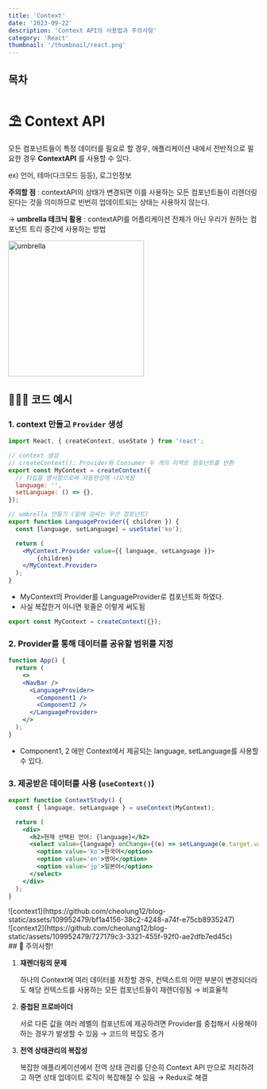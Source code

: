 ```yaml
---
title: 'Context'
date: '2023-09-22'
description: 'Context API의 사용법과 주의사항'
category: 'React'
thumbnail: '/thumbnail/react.png'
---
```


## 목차

# ⛱️ Context API
모든 컴포넌트들이 특정 데이터를 필요로 할 경우, 애플리케이션 내에서 전반적으로 필요한 경우 **<span className='blue-bold'>ContextAPI</span>** 를 사용할 수 있다.

ex) 언어, 테마(다크모드 등등), 로그인정보

**주의할 점** : contextAPI의 상태가 변경되면 이를 사용하는 모든 컴포넌트들이 리렌더링 된다는 것을 의미하므로 <span className='red-bold'>빈번히 업데이트되는 상태는 사용하지 않는다.</span>

→ **umbrella 테크닉 활용** : contextAPI를  어플리케이션 전체가 아닌 우리가 원하는 컴포넌트 트리 중간에 사용하는 방법

<div className='flex justify-center'><img width="273" alt="umbrella" src="https://github.com/cheolung12/blog-static/assets/109952479/5e1fa122-8742-4ff3-9e75-aa887cf8c09c" /></div>

## 🧑🏻‍💻 코드 예시

### 1. context 만들고 `Provider` 생성

```jsx
import React, { createContext, useState } from 'react';

// context 생성
// createContext(): Provider와 Consumer 두 개의 리액트 컴포넌트를 반환
export const MyContext = createContext({
  // 타입을 명시함으로써 자동완성에 나오게됨
  language: '',
  setLanguage: () => {},
});

// umbrella 만들기 (밑에 감싸는 우산 컴포넌트)
export function LanguageProvider({ children }) {
  const [language, setLanguage] = useState('ko');

  return (
    <MyContext.Provider value={{ language, setLanguage }}>
        {children}
    </MyContext.Provider>
  );
}
```

- MyContext의 Provider를 LanguageProvider로 컴포넌트화 하였다.
- 사실 복잡한거 아니면 윗줄은 이렇게 써도됨

```jsx
export const MyContext = createContext({});
```

### 2. Provider를 통해 데이터를 공유할 범위를 지정

```jsx
function App() {
  return (
    <>
    <NavBar />
      <LanguageProvider>
        <Component1 />
        <Component2 />
      </LanguageProvider>
    </>
  );
}
```

- Component1, 2 에만 Context에서 제공되는 language, setLanguage를 사용할 수 있다.

### 3. 제공받은 데이터를 사용 (`useContext()`)

```jsx
export function ContextStudy() {
  const { language, setLanguage } = useContext(MyContext);

  return (
    <div>
      <h2>현재 선택된 언어: {language}</h2>
      <select value={language} onChange={(e) => setLanguage(e.target.value)}>
        <option value='ko'>한국어</option>
        <option value='en'>영어</option>
        <option value='jp'>일본어</option>
      </select>
    </div>
  );
}
```
<div className='flex justify-center flex-auto'>
<div>![context1](https://github.com/cheolung12/blog-static/assets/109952479/bf1a4156-38c2-4248-a74f-e75cb8935247)</div>

<div>![context2](https://github.com/cheolung12/blog-static/assets/109952479/727179c3-3321-455f-92f0-ae2dfb7ed45c)</div>
</div>
## 🚨 주의사항!

1. **재렌더링의 문제**
    
    하나의 Context에 여러 데이터를 저장할 경우, 컨텍스트의 어떤 부분이 변경되더라도 해당 컨텍스트를 사용하는 모든 컴포넌트들이 재렌더링됨 → 비효율적
    
2. **중첩된 프로바이더**
    
    서로 다른 값을 여러 레벨의 컴포넌트에 제공하려면 Provider를 중첩해서 사용해야 하는 경우가 발생할 수 있음 → 코드의 복잡도 증가
    
3. **전역 상태관리의 복잡성**
    
    복잡한 애플리케이션에서 전역 상태 관리를 단순히 Context API 만으로 처리하려고 하면 상태 업데이트 로직이 복잡해질 수 있음 → Redux로 해결